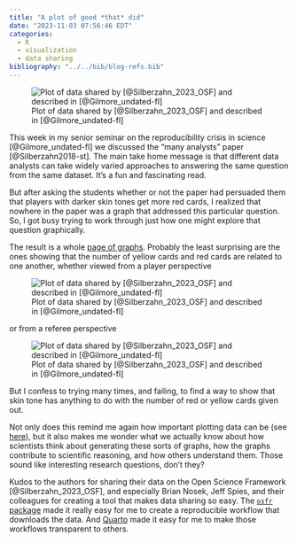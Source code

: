 ```yaml
---
title: "A plot of good *that* did"
date: "2023-11-03 07:56:46 EDT"
categories:
  - R
  - visualization
  - data sharing
bibliography: "../../bib/blog-refs.bib"
---
```


![Plot of data shared by [@Silberzahn_2023_OSF] and described in [@Gilmore_undated-fl]](https://psu-psychology.github.io/psych-490-reproducibility-2023-fall/surveys/many-viz_files/figure-html/fig-n-yellow-by-skin-tone-scatter-1.png)

This week in my senior seminar on the reproducibility crisis in science [@Gilmore_undated-fl] we discussed the "many analysts" paper [@Silberzahn2018-st].
The main take home message is that different data analysts can take widely varied approaches to answering the same question from the same dataset.
It's a fun and fascinating read.

But after asking the students whether or not the paper had persuaded them that players with darker skin tones get more red cards, I realized that nowhere in the paper was a graph that addressed this particular question.
So, I got busy trying to work through just how one might explore that question graphically.

The result is a whole [page of graphs](https://psu-psychology.github.io/psych-490-reproducibility-2023-fall/surveys/many-viz.html).
Probably the least surprising are the ones showing that the number of yellow cards and red cards are related to one another, whether viewed from a player perspective

![Plot of data shared by [@Silberzahn_2023_OSF] and described in [@Gilmore_undated-fl]](https://psu-psychology.github.io/psych-490-reproducibility-2023-fall/surveys/many-viz_files/figure-html/fig-n-red-n-yellow-by-skin-1.png)

or from a referee perspective

![Plot of data shared by [@Silberzahn_2023_OSF] and described in [@Gilmore_undated-fl]](https://psu-psychology.github.io/psych-490-reproducibility-2023-fall/surveys/many-viz_files/figure-html/fig-n-red-n-yellow-by-ref-1.png)

But I confess to trying many times, and failing, to find a way to show that skin tone has anything to do with the number of red or yellow cards given out.

Not only does this remind me again how important plotting data can be (see [here](https://rick-gilmore.com/#category=visualization)), but it also makes me wonder what we actually know about how scientists think about generating these sorts of graphs, how the graphs contribute to scientific reasoning, and how others understand them.
Those sound like interesting research questions, don't they?

::: {.callout-note title="Go, open science!"}

Kudos to the authors for sharing their data on the Open Science Framework [@Silberzahn_2023_OSF], and especially Brian Nosek, Jeff Spies, and their colleagues for creating a tool that makes data sharing so easy.
The [`osfr` package](https://cran.r-project.org/package=osfr) made it really easy for me to create a reproducible workflow that downloads the data.
And [Quarto](https://quarto.org) made it easy for me to make those workflows transparent to others.

:::
